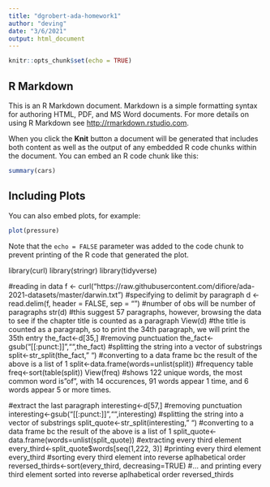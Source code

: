 ```yaml
---
title: "dgrobert-ada-homework1"
author: "deving"
date: "3/6/2021"
output: html_document
---
```


```r
knitr::opts_chunk$set(echo = TRUE)
```

## R Markdown

This is an R Markdown document. Markdown is a simple formatting syntax for authoring HTML, PDF, and MS Word documents. For more details on using R Markdown see <http://rmarkdown.rstudio.com>.

When you click the **Knit** button a document will be generated that includes both content as well as the output of any embedded R code chunks within the document. You can embed an R code chunk like this:

```r
summary(cars)
```

## Including Plots

You can also embed plots, for example:

```r
plot(pressure)
```

Note that the `echo = FALSE` parameter was added to the code chunk to prevent printing of the R code that generated the plot.

library(curl)
library(stringr)
library(tidyverse)


#reading in data
f <- curl("https://raw.githubusercontent.com/difiore/ada-2021-datasets/master/darwin.txt")
#specifying \n to delimit by paragraph
d <- read.delim(f, header = FALSE, sep = "\n")
#number of obs will be number of paragraphs
str(d)
#this suggest 57 paragraphs, however, browsing the data to see if the chapter title is counted as a paragraph
View(d)
#the title is counted as a paragraph, so to print the 34th paragraph, we will print the 35th entry
the_fact<-d[35,]
#removing punctuation
the_fact<-gsub("[[:punct:]]","",the_fact)
#splitting the string into a vector of substrings
split<-str_split(the_fact, " ")
#converting to a data frame bc the result of the above is a list of 1
split<-data.frame(words=unlist(split))
#frequency table 
freq<-sort(table(split))
View(freq)
#shows 122 unique words, the most common word is "of", with 14 occurences, 91 words appear 1 time, and 6 words appear 5 or more times.

#extract the last paragraph
interesting<-d[57,]
#removing punctuation
interesting<-gsub("[[:punct:]]","",interesting)
#splitting the string into a vector of substrings
split_quote<-str_split(interesting, " ")
#converting to a data frame bc the result of the above is a list of 1
split_quote<-data.frame(words=unlist(split_quote))
#extracting every third element
every_third<-split_quote$words[seq(1,222, 3)]
#printing every third element
every_third
#sorting every third element into reverse aplhabetical order
reversed_thirds<-sort(every_third, decreasing=TRUE)
#... and printing every third element sorted into reverse aplhabetical order
reversed_thirds
